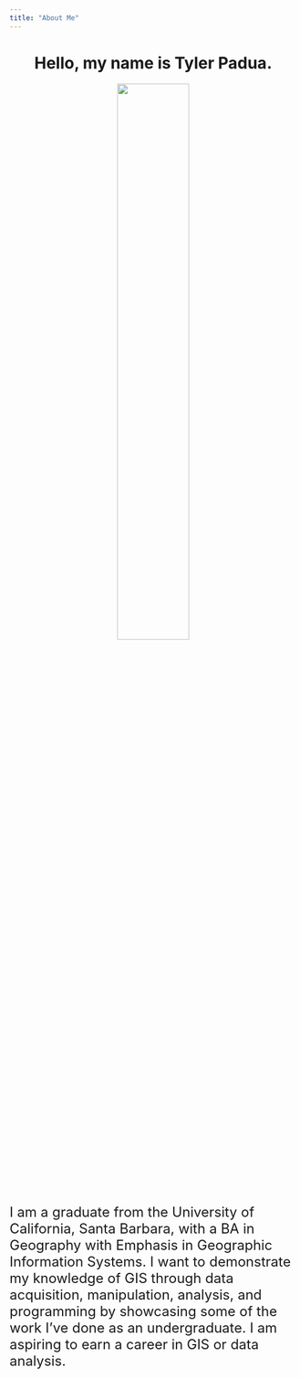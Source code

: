 ```yaml
---
title: "About Me"
---
```



<center>
# Hello, my name is Tyler Padua.
</center>

<center>
![](img/profile.JPG){height=50%}
</center>

<font size = "5">
I am a graduate from the University of California, Santa Barbara, with a BA in Geography with Emphasis in Geographic Information Systems. I want to demonstrate my knowledge of GIS through data acquisition, manipulation, analysis, and programming by showcasing some of the work I’ve done as an undergraduate. I am aspiring to earn a career in GIS or data analysis.




